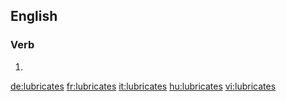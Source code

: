 ==English==

===Verb===
{{head|en}}

# {{en-third-person singular of|lubricate}}

[[de:lubricates]]
[[fr:lubricates]]
[[it:lubricates]]
[[hu:lubricates]]
[[vi:lubricates]]
